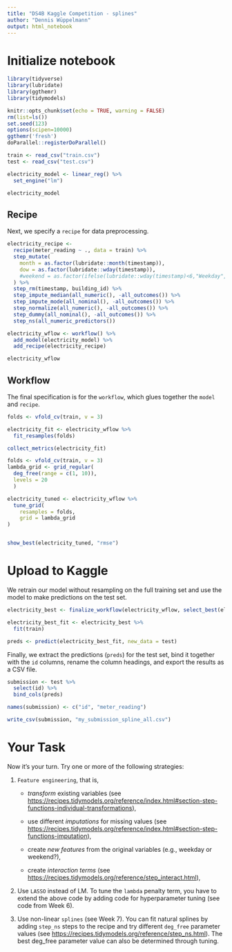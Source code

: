 ```yaml
---
title: "DS4B Kaggle Competition - splines"
author: "Dennis Wüppelmann"
output: html_notebook
---
```

# Initialize notebook

```r
library(tidyverse)
library(lubridate)
library(ggthemr)
library(tidymodels)

knitr::opts_chunk$set(echo = TRUE, warning = FALSE)
rm(list=ls())
set.seed(123)
options(scipen=10000)
ggthemr('fresh')
doParallel::registerDoParallel()

```


```r
train <- read_csv("train.csv")
test <- read_csv("test.csv")

```


```r
electricity_model <- linear_reg() %>% 
  set_engine("lm")

electricity_model

```

## Recipe

Next, we specify a `recipe` for data preprocessing.

```r
electricity_recipe <- 
  recipe(meter_reading ~ ., data = train) %>%
  step_mutate(
    month = as.factor(lubridate::month(timestamp)),
    dow = as.factor(lubridate::wday(timestamp)),
    #weekend = as.factor(ifelse(lubridate::wday(timestamp)<6,"Weekday","Weekend"))
  ) %>% 
  step_rm(timestamp, building_id) %>% 
  step_impute_median(all_numeric(), -all_outcomes()) %>% 
  step_impute_mode(all_nominal(), -all_outcomes()) %>%
  step_normalize(all_numeric(), -all_outcomes()) %>% 
  step_dummy(all_nominal(), -all_outcomes()) %>%
  step_ns(all_numeric_predictors())

electricity_wflow <- workflow() %>% 
  add_model(electricity_model) %>% 
  add_recipe(electricity_recipe)

electricity_wflow
```

## Workflow

The final specification is for the `workflow`, which glues together the `model` and `recipe`.
```r
folds <- vfold_cv(train, v = 3)

electricity_fit <- electricity_wflow %>% 
  fit_resamples(folds)

collect_metrics(electricity_fit)
```

```r
folds <- vfold_cv(train, v = 3)
lambda_grid <- grid_regular(
  deg_free(range = c(1, 10)), 
  levels = 20
  )

electricity_tuned <- electricity_wflow %>% 
  tune_grid(
    resamples = folds,
    grid = lambda_grid
)


show_best(electricity_tuned, "rmse")
```

# Upload to Kaggle

We retrain our model without resampling on the full training set and use the model to make predictions on the test set.

```r
electricity_best <- finalize_workflow(electricity_wflow, select_best(electricity_fit, "rmse"))

electricity_best_fit <- electricity_best %>% 
  fit(train)

preds <- predict(electricity_best_fit, new_data = test)

```

Finally, we extract the predictions (`preds`) for the test set, bind it together with the `id` columns, rename the column headings, and export the results as a CSV file.

```r
submission <- test %>%
  select(id) %>% 
  bind_cols(preds)

names(submission) <- c("id", "meter_reading")

write_csv(submission, "my_submission_spline_all.csv")

```

# Your Task

Now it's your turn. Try one or more of the following strategies:

1.  `Feature engineering`, that is,

    -   *transform* existing variables (see <https://recipes.tidymodels.org/reference/index.html#section-step-functions-individual-transformations>),

    -   use different *imputations* for missing values (see <https://recipes.tidymodels.org/reference/index.html#section-step-functions-imputation>),

    -   create *new features* from the original variables (e.g., weekday or weekend?),

    -   create *interaction terms* (see <https://recipes.tidymodels.org/reference/step_interact.html>),

2.  Use `LASSO` instead of LM. To tune the `lambda` penalty term, you have to extend the above code by adding code for hyperparameter tuning (see code from Week 6).

3.  Use non-linear `splines` (see Week 7). You can fit natural splines by adding `step_ns` steps to the recipe and try different `deg_free` parameter values (see <https://recipes.tidymodels.org/reference/step_ns.html>). The best deg\_free parameter value can also be determined through tuning.

